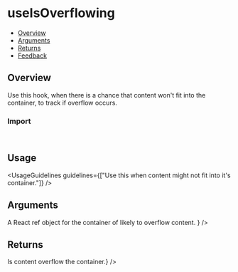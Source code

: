 
<Meta of={UseIsOverflowingStories} />

# useIsOverflowing

- [Overview](#overview)
- [Arguments](#arguments)
- [Returns](#returns)
- [Feedback](#feedback)

## Overview

Use this hook, when there is a chance that content won't fit into the container, to track if overflow occurs.

<Canvas of={UseIsOverflowingStories.Overview} />

### Import

```js
import { useIsOverflowing } from "@vibe/core/hooks";
```

## Usage

<UsageGuidelines guidelines={["Use this when content might not fit into it's container."]} />

<TipTooltip />

## Arguments

<FunctionArguments>
  <FunctionArgument
    name="ref"
    type="React.MutableRefObject"
    description={
      <>
        A React
        <Link size={Link.sizes.MEDIUM} href="https://react.dev/reference/react/useRef">
          ref
        </Link>
        object for the container of likely to overflow content.
      </>
    }
  />
</FunctionArguments>

## Returns

<FunctionArguments>
  <FunctionArgument name="isOverflowing" type="bool" description={<>Is content overflow the container.</>} />
</FunctionArguments>
